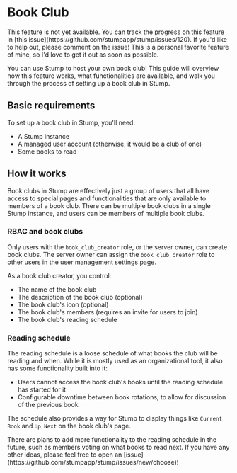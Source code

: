 
# Book Club

<Callout emoji="🚧">
	This feature is not yet available. You can track the progress on this feature in [this
	issue](https://github.com/stumpapp/stump/issues/120). If you'd like to help out, please comment on
	the issue! This is a personal favorite feature of mine, so I'd love to get it out as soon as
	possible.
</Callout>

You can use Stump to host your own book club! This guide will overview how this feature works, what functionalities are available, and walk you through the process of setting up a book club in Stump.

## Basic requirements

To set up a book club in Stump, you'll need:

- A Stump instance
- A managed user account (otherwise, it would be a club of one)
- Some books to read

## How it works

Book clubs in Stump are effectively just a group of users that all have access to special pages and functionalities that are only available to members of a book club. There can be multiple book clubs in a single Stump instance, and users can be members of multiple book clubs.

### RBAC and book clubs

Only users with the `book_club_creator` role, or the server owner, can create book clubs. The server owner can assign the `book_club_creator` role to other users in the user management settings page.

As a book club creator, you control:

- The name of the book club
- The description of the book club (optional)
- The book club's icon (optional)
- The book club's members (requires an invite for users to join)
- The book club's reading schedule

### Reading schedule

The reading schedule is a loose schedule of what books the club will be reading and when. While it is mostly used as an organizational tool, it also has some functionality built into it:

- Users cannot access the book club's books until the reading schedule has started for it
- Configurable downtime between book rotations, to allow for discussion of the previous book

The schedule also provides a way for Stump to display things like `Current Book` and `Up Next` on the book club's page.

<Callout emoji="👀">
	There are plans to add more functionality to the reading schedule in the future, such as members
	voting on what books to read next. If you have any other ideas, please feel free to open an
	[issue](https://github.com/stumpapp/stump/issues/new/choose)!
</Callout>
